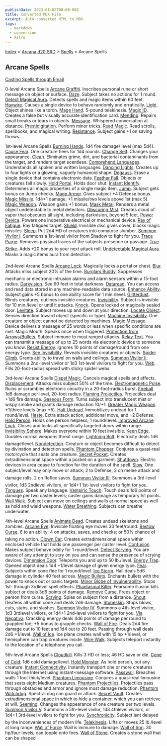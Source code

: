 ```yaml
---
publishDate: 2023-01-02T00:00:00Z
title: Converted MDX File
excerpt: Auto-converted HTML to MDX.
tags:
  - markdown
  - conversion
  - Astro
---
```






[Index](-index) > [Arcana d20 SRD](arcana-d20-srd-index) > [Spells](arcana-d20-srd-spells-index) > Arcane Spells




## Arcane Spells


[Casting Spells through Email](arcana-d20-srd-spells-casting-spells-through-email)


0-level Arcane Spells
[Arcane Graffiti](arcana-d20-srd-spells-arcane-graffiti). Inscribes personal rune or short message on object or surface.
[Daze](modern-d20-srd-fx-daze). Subject takes no actions for 1 round.
[Detect Magical Aura](modern-d20-srd-fx-detect-magical-aura). Detects spells and magic items within 60 feet.
[Haywire](arcana-d20-srd-spells-haywire). Causes a single device to behave randomly and erratically.
[Light](modern-d20-srd-fx-light). Object shines like a torch.
[Mage Hand](modern-d20-srd-fx-mage-hand). 5-pound telekinesis.
[Magic ID](arcana-d20-srd-spells-magic-id). Creates a false but visually accurate identification card.
[Mending](arcana-d20-srd-spells-mending). Repairs small breaks or tears in objects.
[Message](modern-d20-srd-fx-message). Whispered conversation at distance.
[Prestidigitation](modern-d20-srd-fx-prestidigitation). Perform minor tricks.
[Read Magic](modern-d20-srd-fx-read-magic). Read scrolls, spellbooks, and magical writing.
[Resistance](modern-d20-srd-fx-resistance). Subject gains +1 on saving throws.


1st-level Arcane Spells
[Burning Hands](modern-d20-srd-fx-burning-hands). 1d4 fire damage/ level (max 5d4).
[Cause Fear](modern-d20-srd-fx-cause-fear). One creature flees for 1d4 rounds.
[Change Self](modern-d20-srd-fx-change-self). Changes your appearance.
[Clean](arcana-d20-srd-spells-clean). Eliminates grime, dirt, and bacterial contaminants from the target, and renders target scentless.
[Comprehend Languages](modern-d20-srd-fx-comprehend-languages). Understands all spoken and written languages.
[Dancing Lights](arcana-d20-srd-spells-dancing-lights). Creates up to four lights or a glowing, vaguely humanoid shape.
[Degauss](arcana-d20-srd-spells-degauss). Erase a single device that contains electronic data.
[Feather Fall](modern-d20-srd-fx-feather-fall). Objects or creatures fall slowly.
[Hold Portal](modern-d20-srd-fx-hold-portal). Holds door shut.
[Instant Identify](arcana-d20-srd-spells-instant-identify). Determines all magic properties of a single magic item.
[Jump](modern-d20-srd-fx-jump). Subject gets bonus on Jump checks.
[Mage Armor](modern-d20-srd-fx-mage-armor). Gives subject +4 Defense bonus.
[Magic Missile](modern-d20-srd-fx-magic-missile). 1d4+1 damage; +1 missile/two levels above 1st (max 5).
[Magic Weapon](modern-d20-srd-fx-magic-weapon). Weapon gains +1 bonus.
[Mask Metal](arcana-d20-srd-spells-mask-metal). Renders a metal object undetectable to metal detectors.
[Obscuring Mist](arcana-d20-srd-spells-obscuring-mist). Creates cloud of vapor that obscures all sight, including darkvision, beyond 5 feet.
[Power Device](modern-d20-srd-fx-power-device). Powers one inoperative electrical or mechanical device.
[Ray of Fatigue](modern-d20-srd-fx-ray-of-fatigue). Ray fatigues target.
[Shield](arcana-d20-srd-spells-shield-other). Invisible disc gives cover, blocks magic missiles.
[Sleep](modern-d20-srd-fx-sleep). Put 2d4 HD of creatures into comatose slumber.
[Summon Vivilor I](arcana-d20-srd-spells-summon-vivilor-i). Summons a 1st-level vivilor from Shadow to fight for you.
[Trace Purge](arcana-d20-srd-spells-trace-purge). Removes physical traces of the subjects presence or passage.
[True Strike](modern-d20-srd-fx-true-strike). Adds +20 bonus to your next attack roll.
[Undetectable Magical
Aura](arcana-d20-srd-spells-undetectable-magical-aura). Masks a magic items aura from detection.


2nd-level Arcane Spells
[Arcane Lock](modern-d20-srd-fx-arcane-lock). Magically locks a portal or chest.
[Blur](modern-d20-srd-fx-blur). Attacks miss subject 20% of the time.
[Burglars Buddy](arcana-d20-srd-spells-burglars-buddy). Suppresses mechanic or electronic intrusion alarms and alarm sensors within a 15-foot radius.
[Darkvision](modern-d20-srd-fx-darkvision). See 60 feet in total darkness.
[Dataread](arcana-d20-srd-spells-dataread). You can access and read data stored in any machine-readable data source.
[Enhance Ability](modern-d20-srd-fx-enhance-ability). Subject gains +5 bonus to one ability score for 1 min./level.
[Glitterdust](modern-d20-srd-fx-glitterdust). Blinds creatures, outlines invisible creatures.
[Invisibility](modern-d20-srd-fx-invisibility). Subject is invisible for 10 min./level or until it attacks.
[Knock](modern-d20-srd-fx-knock). Opens locked or magically sealed door.
[Levitate](modern-d20-srd-fx-levitate). Subject moves up and down at your direction.
[Locate Object](modern-d20-srd-fx-locate-object). Senses direction toward object (specific or type).
[Machine Invisibility](arcana-d20-srd-spells-machine-invisibility). One creature or object cannot be detected by machines.
[Magic Message](arcana-d20-srd-spells-magic-message). Device delivers a message of 25 words or less when specific conditions are met.
Magic Mouth. Speaks once when triggered.
[Protection from
Arrows/Bullets](modern-d20-srd-fx-protection-from-arrows-bullets). Subject immune to most ranged attacks.
[Relay Text](arcana-d20-srd-spells-relay-text). You can transmit a message of up to 25 words via electronic device to someone you know.
[Resist Energy](modern-d20-srd-fx-resist-energy). Ignores 10 points of damage/round from one energy type.
[See Invisibility](modern-d20-srd-fx-see-invisibility). Reveals invisible creatures or objects.
[Spider Climb](modern-d20-srd-fx-spider-climb). Grants ability to travel on walls and ceilings.
[Summon Vivilor II](arcana-d20-srd-spells-summon-vivilor-ii). Summons a 2nd-level vivilor or 1d3 1st-level vivilors to fight for you.
[Web](modern-d20-srd-fx-web). Fills 20-foot-radius spread with sticky spider webs.


3rd-level Arcane Spells
[Dispel Magic](modern-d20-srd-fx-dispel-magic). Cancels magical spells and effects.
[Displacement](modern-d20-srd-fx-displacement). Attacks miss subject 50% of the time.
[Electromagnetic
  Pulse](arcana-d20-srd-spells-electromagnetic-pulse). Ruins or scrambles electronic circuitry in a 20-foot-radius burst.
[Fireball](modern-d20-srd-fx-fireball). 1d6 damage per level, 20-foot radius.
[Flaming Projectiles](modern-d20-srd-fx-flaming-projectiles). Projectiles deal +1d6 fire damage.
[Gaseous Form](arcana-d20-srd-spells-gaseous-form). Turns subject into translucent mist or wispy smoke and grants damage reduction 10/+1.
[Greater Magic Weapon](modern-d20-srd-fx-greater-magic-weapon). +1/three levels (max +5).
[Halt Undead](modern-d20-srd-fx-halt-undead). Immobilizes undead for 1 round/level.
[Haste](modern-d20-srd-fx-haste). Extra attack action, additional move, and +2 Defense.
[Hold Person](modern-d20-srd-fx-hold-person). Holds one person helpless; 1 round/level.
[Improved Arcane Lock](arcana-d20-srd-spells-improved-arcane-lock). Closes and locks all specifically targeted doors within range.
[Invisibility Sphere](modern-d20-srd-fx-invisibility-sphere). Makes everyone within 10 feet invisible.
[Keen Edge](modern-d20-srd-fx-keen-edge). Doubles normal weapons threat range.
[Lightning Bolt](modern-d20-srd-fx-lightning-bolt). Electricity deals 1d6 damage/level.
[Nondetection](arcana-d20-srd-spells-nondetection). Creature or object becomes difficult to detect by divination and detection spells.
[Phantom Chopper](arcana-d20-srd-spells-phantom-chopper). Conjures a quasi-real motorcycle that seats one creature.
[Secret Pocket](arcana-d20-srd-spells-secret-pocket). Creates extradimensional space within a pocket on a garment.
[Shutdown](arcana-d20-srd-spells-shutdown). Electric devices in area cease to function for the duration of the spell.
[Slow](modern-d20-srd-fx-slow). One subject/level may only move or attack; 2 to Defense, 2 on melee attack and damage rolls, 2 on Reflex saves.
[Summon Vivilor III](arcana-d20-srd-spells-summon-vivilor-iii). Summons a 3rd-level vivilor, 1d3 2ndlevel vivilors, or 1d4+1 1st-level vivilors to fight for you.
[Tongues](modern-d20-srd-fx-tongues). Speak any language.
[Vampiric Touch](arcana-d20-srd-spells-vampiric-touch). Touch deals 1d6 points of damage per two caster levels; caster gains damage as temporary hit points.
[Wall Walk](arcana-d20-srd-spells-wall-walk). Subject can move on ceilings and walls at normal speed as well as hold and wield weapons.
[Water Breathing](modern-d20-srd-fx-water-breathing). Subjects can breathe underwater.


4th-level Arcane Spells
[Animate Dead](modern-d20-srd-fx-animate-dead). Creates undead skeletons and zombies.
[Arcane Eye](modern-d20-srd-fx-arcane-eye). Invisible floating eye moves 30 feet/round.
[Bestow Curse](modern-d20-srd-fx-bestow-curse). 6 to an ability; 4 on attacks, saves, and checks; or 50% chance of taking no action.
[Clown Car](arcana-d20-srd-spells-clown-car). Creates extradimensional space within enclosed vehicle that holds one passenger per caster level.
[Confusion](modern-d20-srd-fx-confusion). Makes subject behave oddly for 1 round/level.
[Detect Scrying](arcana-d20-srd-spells-detect-scrying). You are aware of any attempt to scry on you and can sense the presence of scrying devices.
[Dimension Door](modern-d20-srd-fx-dimension-door). Teleports you and up to 50 lb./level.
[Energy Trap](modern-d20-srd-fx-energy-trap). Opened object deals 1d4 +1/level damage of given energy type.
[Fear](modern-d20-srd-fx-fear). Subjects within cone flee for 1 round/level.
[Ice Storm](modern-d20-srd-fx-ice-storm). Hail deals 5d6 damage in cylinder 40 feet across.
[Magic Bullets](arcana-d20-srd-spells-magic-bullets). Enchants bullets with the power to knock out or panic targets.
[Minor Globe of
Invulnerability](modern-d20-srd-fx-minor-globe-of-invulnerability). Stops 1st- through 3rdlevel spell effects.
[Phantasmal Killer](arcana-d20-srd-spells-phantasmal-killer). Fearsome illusion kills subject or deals 3d6 points of damage.
[Remove Curse](modern-d20-srd-fx-remove-curse). Frees object or person from curse.
[Scrying](arcana-d20-srd-spells-scrying). Spies on subject from a distance.
[Shout](modern-d20-srd-fx-shout). Deafens all within cone and deals 2d6 damage.
[Stoneskin](modern-d20-srd-fx-stoneskin). Stops blows, cuts, stabs, and slashes.
[Summon Vivilor IV](arcana-d20-srd-spells-summon-vivilor-iv). Summons a 4th-level vivilor, 1d3 3rdlevel vivilors, or 1d4+1 2nd-level vivilors to fight for you.
[Via Negativa](arcana-d20-srd-spells-via-negativa). Crackling energy deals 4d6 points of damage per round to grappled foe; +5 bonus to grapple checks.
[Wall of Fire](modern-d20-srd-fx-wall-of-fire). Deals 2d4 fire damage out to 10 feet and 1d4 out to 20 feet. Passing through wall deals 2d6 +1/level.
[Wall of Ice](modern-d20-srd-fx-wall-of-ice). Ice plane creates wall with 15 hp +1/level, or hemisphere can trap creatures inside.
[Wire Walk](arcana-d20-srd-spells-wire-walk). Subjects teleport instantly to the location of a telephone you call.


5th-level Arcane Spells
[Cloudkill](modern-d20-srd-fx-cloudkill). Kills 3 HD or less; 46 HD save or die.
[Cone of Cold](modern-d20-srd-fx-cone-of-cold). 1d6 cold damage/level.
[Hold Monster](modern-d20-srd-fx-hold-monster). As hold person, but any creature.
[Instant Connectivity](arcana-d20-srd-spells-instant-connectivity). Instantly transport one or more creatures through the Internet using instant-message software.
[Passwall](modern-d20-srd-fx-passwall). Breaches walls 1 foot thick/level.
[Phantom Limousine](arcana-d20-srd-spells-phantom-limousine). Conjures a quasi-real limousine that seats eight Medium creatures.
[Phantom Projectiles](arcana-d20-srd-spells-phantom-projectiles). Projectiles pass through obstacles and armor and ignore most damage reduction.
[Phantom Watchdog](modern-d20-srd-fx-phantom-watchdog). Spectral dog can guard or attack.
[Secret Vault](arcana-d20-srd-spells-secret-vault). Creates extradimensional space in which to hide a container, which you can retrieve at will.
[Seeming](arcana-d20-srd-spells-seeming). Changes the appearance of one creature per two levels.
[Summon Vivilor V](arcana-d20-srd-spells-summon-vivilor-v). Summons a 5th-level vivilor, 1d3 4thlevel vivilors, or 1d4+1 3rd-level vivilors to fight for you.
[Synchronicity](arcana-d20-srd-spells-synchonicity). Subject isnt delayed by the inconveniences of modern life.
[Telekinesis](modern-d20-srd-fx-telekinesis). Lifts or moves 25 lb./level at long range.
[Wall of Force](modern-d20-srd-fx-wall-of-force). Wall is immune to damage.
[Wall of Iron](modern-d20-srd-fx-wall-of-iron). 30 hp/four levels; can topple onto foes.
[Wall of Stone](modern-d20-srd-fx-wall-of-stone). Creates a stone wall that can be shaped



